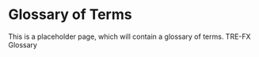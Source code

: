 # Glossary of Terms

This is a placeholder page, which will contain a glossary of terms.
TRE-FX Glossary
